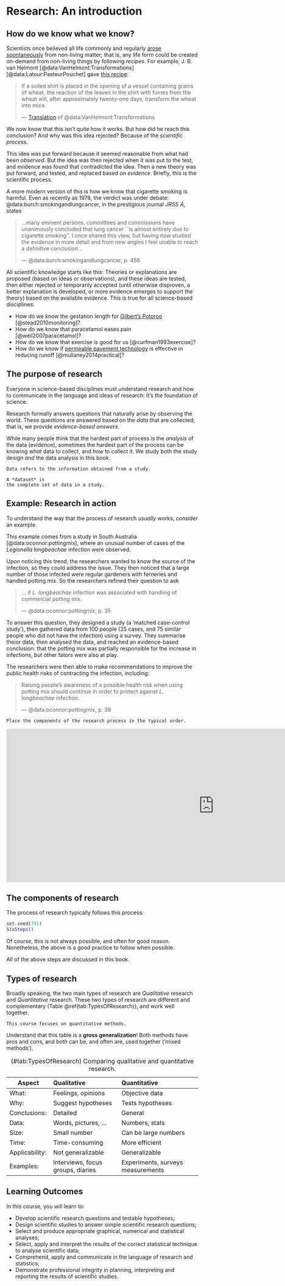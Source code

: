 
\mainmatter

<!-- # Tests -->



<!-- ## TEST H5P QUIZ -->


<!-- <iframe src="https://h5p.org/h5p/embed/186264" width="1090" height="322" frameborder="0" allowfullscreen="allowfullscreen"></iframe><script src="https://h5p.org/sites/all/modules/h5p/library/js/h5p-resizer.js" charset="UTF-8"></script> -->


<!-- ## TEST GOOGLE FORMS QUIZ -->


<!-- <iframe src="https://docs.google.com/forms/d/e/1FAIpQLScUGUtuPBTArcmQo36tb3iYH49xGiJSl0Z_9XJdnQdV6Ej4ZQ/viewform?embedded=true" width="440" height="100%" frameborder="0" marginheight="0" marginwidth="0">Loading...</iframe> -->




<!-- ## TEST MICROSOFT FORMS -->

<!-- <iframe width="640px" height= "480px" src= "https://forms.office.com/Pages/ResponsePage.aspx?id=UOywkz_87UeTRZ_8YBJUHFRck-6LPd1Jr-3u-vTEJgZUOTRXM0JLTEVRQ1dTQTg1TlhXSldJM1hKNC4u&embed=true" frameborder= "0" marginwidth= "0" marginheight= "0" style= "border: none; max-width:100%; max-height:100vh" allowfullscreen webkitallowfullscreen mozallowfullscreen msallowfullscreen> </iframe> -->















# Research: An introduction 


## How do we know what we know? {#smoking-study}

Scientists once believed all life commonly and regularly
[arose spontaneously](http://en.wikipedia.org/wiki/Spontaneous_generation)
from non-living matter;
that is,
any life form could be created on-demand from non-living things by following *recipes*.
For example, J.  B. van Helmont [@data:VanHelmont:Transformations] [@data:Latour:PasteurPouchet] gave 
[this recipe](http://en.wikipedia.org/wiki/Spontaneous_generation):

>	If a soiled shirt is placed in the opening of a vessel containing grains of wheat, 
>	the reaction of the leaven in the shirt with fumes from the wheat will, 
>	after approximately twenty-one days, 
>	transform the wheat into mice.
>
> --- [Translation](https://www.mnn.com/green-tech/research-innovations/stories/how-to-make-a-mouse-the-bizarre-recipes-borne-of-spontaneous) of @data:VanHelmont:Transformations


We now know that this isn't quite how it works.
But how did he reach this conclusion?
And why was this idea rejected?
Because of the *scientific process*.

This idea was put forward because it seemed reasonable from what had been *observed*.
But the idea was then rejected when it was put to the test,
and evidence was found that contradicted the idea.
Then a new theory was put forward, and tested, and replaced based on *evidence*.
Briefly, this is the scientific process.

A more modern version of this is how we know that cigarette smoking is harmful.
Even as recently as 1978, the verdict was under debate:
@data:burch:smokingandlungcancer, in the prestigious journal *JRSS A*,
states   

>	...many eminent persons, committees and commissions 
>	have unanimously concluded that
>	lung cancer ``is almost entirely due to cigarette smoking''.
>	I once shared this view, but having now studied the evidence in more detail and from new angles 
>	I feel unable to reach a definitive conclusion...
>
> --- @data:burch:smokingandlungcancer, p. 456

All scientific knowledge starts like this:
Theories or explanations are proposed 
(based on ideas or observations),
and these ideas are tested,
then either rejected or temporarily accepted 
(until otherwise disproven,
a better explanation is developed,
or more evidence emerges to support the theory)
based on the available evidence.
This is true for all science-based disciplines:

* How do we know the gestation length for [Gilbert's Potoroo](http://en.wikipedia.org/wiki/Gilbert\%27s\_Potoroo) [@stead2010monitoring]?
* How do we know that paracetamol eases pain [@weil2007paracetamol]?
* How do we know that exercise is good for us [@curfman1993exercise]?
* How do we know if [permeable pavement technology](https://en.wikipedia.org/wiki/Permeable_paving)
is effective in reducing runoff [@mullaney2014practical]?







## The purpose of research

Everyone in science-based disciplines must understand research
and how to communicate in the language and ideas of research:
It's the foundation of science.
      
Research formally answers questions that naturally arise 
by observing the world.
These questions are answered based on the *data* that are collected;
that is,
we provide *evidence-based answers*.

While many people think that the hardest part of process is the
*analysis* of the data (evidence),
sometimes the hardest part of the process can be 
knowing *what* data to collect,
and *how* to collect it.
We study both the study design *and* the data analysis in this book.


```definition
Data refers to the information obtained from a study.
```


```definition
A *dataset* is 
the complete set of data in a study.
```









## Example: Research in action

To understand the way that the process of research *usually* works,
consider an example.

This example comes from a study in South Australia
[@data:oconnor:pottingmix],
where an unusual number of cases of the
*Legionella longbeachae* infection were observed.

Upon noticing this trend,
the researchers wanted to know the source of the infection,
so they could address the issue.
They then noticed that a large number of those infected 
were regular gardeners with ferneries
and handled potting mix.
So the researchers refined their question to ask

> ... if *L. longbeachae* infection was associated with handling of commercial potting mix.
>
> --- @data:oconnor:pottingmix, p. 35

To answer this question,
they designed a study
(a 'matched case-control study'),
then gathered data from 100 people
(25 cases, and 75 similar people who did not have the infection)
using a survey.
They summarise theior data,
then analysed the data,
and reached an evidence-based conclusion:
that the potting mix was partially responsible for the increase
in infections, 
but other fators were also at play.

The researchers were then able to make recommendations
to improve the public health risks
of contracting the infection,
including:

> Raising people's awareness of a possible health risk when using potting mix 
> should continue in order to protect against *L. longbeachae* infection.
>
> --- @data:oconnor:pottingmix, p. 39


```example
Place the components of the research process in the typical order.
```


<iframe src="https://h5p.org/h5p/embed/357092" width="1090" height="403" frameborder="0" allowfullscreen="allowfullscreen"></iframe><script src="https://h5p.org/sites/all/modules/h5p/library/js/h5p-resizer.js" charset="UTF-8"></script>






## The components of research

The process of research typically follows this process:

```r
set.seed(791)
SixSteps()
```

Of course, 
this is not always possible, and often for good reason.
Nonetheless,
the above is a good practice to follow when possible.

All of the above steps
are discussed in this book.





## Types of research
   
Broadly speaking,
the two main types of research are
*Qualitative* research and *Quantitative* research.
These two types of research are 
different and complementary 
(Table \@ref(tab:TypesOfResearch)),
and work well together.



```block2
This course focuses on quantitative methods.
```

Understand that
this table
is a **gross generalization**!
Both methods have pros and cons,
and both can be,
and often are,
used together ('mixed methods').

Table: (\#tab:TypesOfResearch) Comparing qualitative and quantitative research.

**Aspect** | **Qualitative** | **Quantitative**
-----------+:----------------+:-------------------
What:             | Feelings, opinions       				| Objective data
Why:              | Suggest hypotheses       				| Tests hypotheses
Conclusions:      | Detailed                        | General
Data:             | Words, pictures, ...    				| Numbers, stats
Size:             | Small number             				| Can be large numbers
Time:             | Time-consuming           				| More efficient
Applicability:    | Not generalizable        				| Generalizable
Examples:         | Interviews, focus groups, diaries	| Experiments, surveys measurements





## Learning Outcomes

	
In this course,
you will learn to:

* Develop scientific research questions and testable hypotheses;
* Design scientific studies to answer simple scientific research questions;
* Select and produce appropriate graphical, numerical and statistical analyses;
*	Select, apply and interpret the results of the correct statistical technique to analyse scientific data;
*	Comprehend, apply and communicate in the language of research and statistics; 
*	Demonstrate professional integrity in planning, interpreting and reporting the results of scientific studies.


